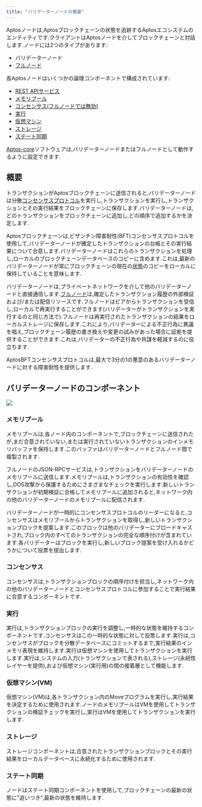 ```yaml
---
title: "バリデーターノードの概要"
---
```



Aptosノードは,Aptosブロックチェーンの状態を追跡するAptosエコシステムのエンティティです.クライアントはAptosノードを介してブロックチェーンと対話します.ノードには2つのタイプがあります:

- バリデーターノード
- [フルノード](/ja/network/blockchain/fullnodes)

各Aptosノードはいくつかの論理コンポーネントで構成されています:

- [REST APIサービス](/ja/network/glossary.mdx#rest-api-service)
- [メモリプール](#mempool)
- [コンセンサス(フルノードでは無効)](#consensus)
- [実行](#execution)
- [仮想マシン](#virtual-machine-vm)
- [ストレージ](#storage)
- [ステート同期](#state-synchronizer)

[Aptos-core](/ja/network/glossary.mdx#aptos-core)ソフトウェアは,バリデーターノードまたはフルノードとして動作するように設定できます.

## 概要

トランザクションがAptosブロックチェーンに送信されると,バリデーターノードは分散[コンセンサスプロトコル](/ja/network/glossary.mdx#consensus-protocol)を実行し,トランザクションを実行し,トランザクションとその実行結果をブロックチェーンに保存します.バリデーターノードは,どのトランザクションをブロックチェーンに追加し,どの順序で追加するかを決定します.

Aptosブロックチェーンは,ビザンチン障害耐性(BFT)コンセンサスプロトコルを使用して,バリデーターノードが確定したトランザクションの台帳とその実行結果について合意します.バリデーターノードはこれらのトランザクションを処理し,ローカルのブロックチェーンデータベースのコピーに含めます.これは,最新のバリデーターノードが常にブロックチェーンの現在の[状態](/ja/network/glossary.mdx#state)のコピーをローカルに保持していることを意味します.

バリデーターノードは,プライベートネットワークを介して他のバリデーターノードと直接通信します.[フルノード](/ja/network/blockchain/fullnodes)は,確定したトランザクション履歴の外部検証および/または配信リソースです.フルノードはピアからトランザクションを受信し,ローカルで再実行することができます(バリデーターがトランザクションを実行するのと同じ方法で).フルノードは再実行されたトランザクションの結果をローカルストレージに保存します.これにより,バリデーターによる不正行為に異議を唱え,ブロックチェーン履歴の書き換えや変更の試みがあった場合に証拠を提供することができます.これは,バリデーターの不正行為や共謀を軽減するのに役立ちます.

<Aside type="note">
  AptosBFTコンセンサスプロトコルは,最大で3分の1の悪意のあるバリデーターノードに対する障害耐性を提供します.
</Aside>

## バリデーターノードのコンポーネント

![](/images/validator.svg)

### メモリプール

メモリプールは,各ノード内のコンポーネントで,ブロックチェーンに送信されたが,まだ合意されていない,または実行されていないトランザクションのインメモリバッファを保持します.このバッファはバリデーターノードとフルノード間で複製されます.

フルノードのJSON-RPCサービスは,トランザクションをバリデーターノードのメモリプールに送信します.メモリプールは,トランザクションの有効性を確認し,DOS攻撃から保護するためにさまざまなチェックを実行します.新しいトランザクションが初期検証に合格してメモリプールに追加されると,ネットワーク内の他のバリデーターノードのメモリプールに配信されます.

バリデーターノードが一時的にコンセンサスプロトコルのリーダーになると,コンセンサスはメモリプールからトランザクションを取得し,新しいトランザクションブロックを提案します.このブロックは他のバリデーターにブロードキャストされ,ブロック内のすべてのトランザクションの完全な順序付けが含まれています.各バリデーターはブロックを実行し,新しいブロック提案を受け入れるかどうかについて投票を提出します.

### コンセンサス

コンセンサスは,トランザクションブロックの順序付けを担当し,ネットワーク内の他のバリデーターノードとコンセンサスプロトコルに参加することで実行結果に合意するコンポーネントです.

### 実行

実行は,トランザクションブロックの実行を調整し,一時的な状態を維持するコンポーネントです.コンセンサスはこの一時的な状態に対して投票します.実行は,コンセンサスがブロックを分散データベースにコミットするまで,実行結果のインメモリ表現を維持します.実行は仮想マシンを使用してトランザクションを実行します.実行は,システムの入力(トランザクションで表される),ストレージ(永続性レイヤーを提供),および仮想マシン(実行用)の間の接着層として機能します.

### 仮想マシン(VM)

仮想マシン(VM)は,各トランザクション内のMoveプログラムを実行し,実行結果を決定するために使用されます.ノードのメモリプールはVMを使用してトランザクションの検証チェックを実行し,実行はVMを使用してトランザクションを実行します.

### ストレージ

ストレージコンポーネントは,合意されたトランザクションブロックとその実行結果をローカルデータベースに永続化するために使用されます.

### ステート同期

ノードはステート同期コンポーネントを使用して,ブロックチェーンの最新の状態に"追いつき",最新の状態を維持します.
